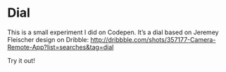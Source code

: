 
<Banner>
  <BannerItem iframe="https://cdpn.io/jon-walstedt/fullpage/qbjEu" />
</Banner >

<LabsSubmenu />

# Dial

This is a small experiment I did on Codepen. It’s a  dial based on Jeremey Fleischer design on Dribble: http://dribbble.com/shots/357177-Camera-Remote-App?list=searches&tag=dial

Try it out!
